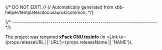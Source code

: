 {/* DO NOT EDIT! */}
{/* Automatically generated from xbb-helper/templates/docusaurus/common. */}


{/* ------------------------------------------------------------------------ */}

The project was renamed **xPack GNU texinfo**
(in <Link to={props.releaseURL || 'URL'}>{props.releaseName || 'NAME'}</Link>).
